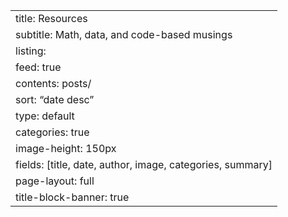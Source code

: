 ---
title: Resources
subtitle: Math, data, and code-based musings
listing:
  feed: true
  contents: posts/
  sort: "date desc"
  type: default
  categories: true
  image-height: 150px
  fields: [title, date, author, image, categories, summary]
page-layout: full
title-block-banner: true
---